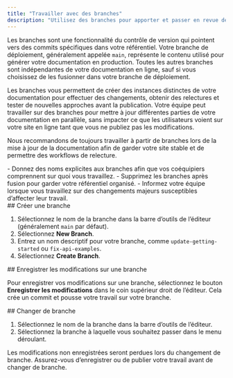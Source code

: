 ```yaml
---
title: "Travailler avec des branches"
description: "Utilisez des branches pour apporter et passer en revue des modifications sans affecter votre documentation en production"
---
```


Les branches sont une fonctionnalité du contrôle de version qui pointent vers des commits spécifiques dans votre référentiel. Votre branche de déploiement, généralement appelée `main`, représente le contenu utilisé pour générer votre documentation en production. Toutes les autres branches sont indépendantes de votre documentation en ligne, sauf si vous choisissez de les fusionner dans votre branche de déploiement.

Les branches vous permettent de créer des instances distinctes de votre documentation pour effectuer des changements, obtenir des relectures et tester de nouvelles approches avant la publication. Votre équipe peut travailler sur des branches pour mettre à jour différentes parties de votre documentation en parallèle, sans impacter ce que les utilisateurs voient sur votre site en ligne tant que vous ne publiez pas les modifications.

Nous recommandons de toujours travailler à partir de branches lors de la mise à jour de la documentation afin de garder votre site stable et de permettre des workflows de relecture.

<Tip>
  - Donnez des noms explicites aux branches afin que vos coéquipiers comprennent sur quoi vous travaillez.
  - Supprimez les branches après fusion pour garder votre référentiel organisé.
  - Informez votre équipe lorsque vous travaillez sur des changements majeurs susceptibles d’affecter leur travail.
</Tip>

<div id="creating-a-branch">
  ## Créer une branche
</div>

1. Sélectionnez le nom de la branche dans la barre d’outils de l’éditeur (généralement `main` par défaut).
2. Sélectionnez **New Branch**.
3. Entrez un nom descriptif pour votre branche, comme `update-getting-started` ou `fix-api-examples`.
4. Sélectionnez **Create Branch**.

<div id="saving-changes-on-a-branch">
  ## Enregistrer les modifications sur une branche
</div>

Pour enregistrer vos modifications sur une branche, sélectionnez le bouton **Enregistrer les modifications** dans le coin supérieur droit de l’éditeur. Cela crée un commit et pousse votre travail sur votre branche.

<div id="switching-branches">
  ## Changer de branche
</div>

1. Sélectionnez le nom de la branche dans la barre d’outils de l’éditeur.
2. Sélectionnez la branche à laquelle vous souhaitez passer dans le menu déroulant.

<Tip>
  Les modifications non enregistrées seront perdues lors du changement de branche. Assurez-vous d’enregistrer ou de publier votre travail avant de changer de branche.
</Tip>